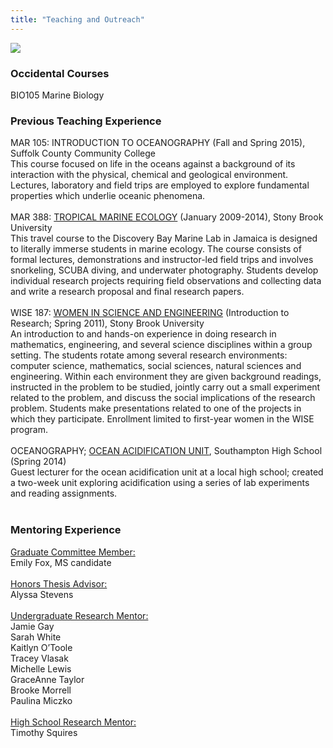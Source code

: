 ---
title: "Teaching and Outreach"
---

![](docs/quadrat.jpg)

### **Occidental Courses**

BIO105 Marine Biology\

### **Previous Teaching Experience**

MAR 105: INTRODUCTION TO OCEANOGRAPHY (Fall and Spring 2015), Suffolk County Community College\
This course focused on life in the oceans against a background of its interaction with the physical, chemical and geological environment. Lectures, laboratory and field trips are employed to explore fundamental properties which underlie oceanic phenomena.\
\
MAR 388: [TROPICAL MARINE ECOLOGY](http://www.tropical.blogs.com/) (January 2009-2014), Stony Brook University\
This travel course to the Discovery Bay Marine Lab in Jamaica is designed to literally immerse students in marine ecology. The course consists of formal lectures, demonstrations and instructor-led field trips and involves snorkeling, SCUBA diving, and underwater photography. Students develop individual research projects requiring field observations and collecting data and write a research proposal and final research papers.\
\
WISE 187: [WOMEN IN SCIENCE AND ENGINEERING](http://sb.cc.stonybrook.edu/bulletin/current/courses/wse/#187) (Introduction to Research; Spring 2011), Stony Brook University\
An introduction to and hands-on experience in doing research in mathematics, engineering, and several science disciplines within a group setting. The students rotate among several research environments: computer science, mathematics, social sciences, natural sciences and engineering. Within each environment they are given background readings, instructed in the problem to be studied, jointly carry out a small experiment related to the problem, and discuss the social implications of the research problem. Students make presentations related to one of the projects in which they participate. Enrollment limited to first-year women in the WISE program.\
\
OCEANOGRAPHY; [OCEAN ACIDIFICATION UNIT](http://www.southamptonschools.org/news.cfm?story=140824&school=1111), Southampton High School (Spring 2014)\
Guest lecturer for the ocean acidification unit at a local high school; created a two-week unit exploring acidification using a series of lab experiments and reading assignments.\
\

### Mentoring Experience

[Graduate Committee Member:]{.underline}\
Emily Fox, MS candidate\
\
[Honors Thesis Advisor:]{.underline}\
Alyssa Stevens\
\
[Undergraduate Research Mentor:]{.underline}\
Jamie Gay\
Sarah White\
Kaitlyn O'Toole\
Tracey Vlasak\
Michelle Lewis\
GraceAnne Taylor\
Brooke Morrell\
Paulina Miczko\
\
[High School Research Mentor:]{.underline}\
Timothy Squires
